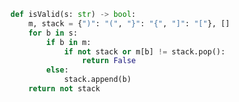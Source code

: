 ```python meta="source=problems/20-valid-parentheses/solution.py"
def isValid(s: str) -> bool:
    m, stack = {")": "(", "}": "{", "]": "["}, []
    for b in s:
        if b in m:
            if not stack or m[b] != stack.pop():
                return False
        else:
            stack.append(b)
    return not stack
```